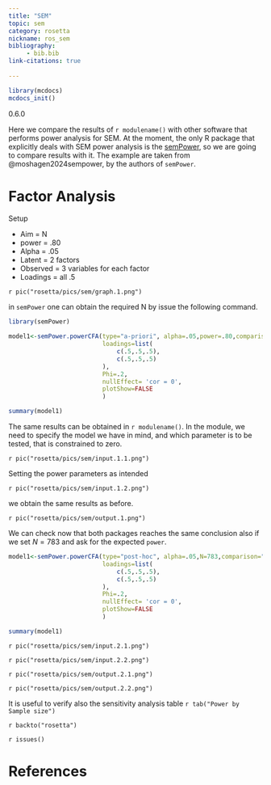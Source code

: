 ```yaml
---
title: "SEM"
topic: sem
category: rosetta
nickname: ros_sem
bibliography: 
     - bib.bib
link-citations: true
        
---
```



```r
library(mcdocs)
mcdocs_init()
```


:::{ .version }
0.6.0
:::


Here we compare the results of `r modulename()` with other software that performs power analysis for SEM.  At the moment, the only R package that explicitly deals with SEM power analysis is the [semPower](https://CRAN.R-project.org/package=semPower), so we are going to compare results with it. The example are taken from @moshagen2024sempower, by the authors of `semPower`.


# Factor Analysis

:::{ .adm .adm-setup}
Setup

*   Aim = N
*   power            = .80
*   Alpha            = .05
*   Latent           = 2 factors
*   Observed         = 3 variables for each factor
*   Loadings         = all .5

:::

`r pic("rosetta/pics/sem/graph.1.png")`

in `semPower` one can obtain the required N by issue the following command.

```r
library(semPower)
```
```r
model1<-semPower.powerCFA(type="a-priori", alpha=.05,power=.80,comparison="restricted",
                          loadings=list(
                              c(.5,.5,.5),
                              c(.5,.5,.5)
                          ),
                          Phi=.2,
                          nullEffect= 'cor = 0',
                          plotShow=FALSE
                          )

summary(model1)

```

The same results can be obtained in `r modulename()`. In the module, we need to specify the model we have in mind, and which parameter is to be tested, that is constrained to zero.

`r pic("rosetta/pics/sem/input.1.1.png")`

Setting the power parameters as intended

`r pic("rosetta/pics/sem/input.1.2.png")`

we obtain the same results as before.

`r pic("rosetta/pics/sem/output.1.png")`

We can check now that both packages reaches the same conclusion also if we set $N=783$ and ask for the expected `power`.

```r
model1<-semPower.powerCFA(type="post-hoc", alpha=.05,N=783,comparison="restricted",
                          loadings=list(
                              c(.5,.5,.5),
                              c(.5,.5,.5)
                          ),
                          Phi=.2,
                          nullEffect= 'cor = 0',
                          plotShow=FALSE
                          )

summary(model1)

```

`r pic("rosetta/pics/sem/input.2.1.png")`

`r pic("rosetta/pics/sem/input.2.2.png")`

`r pic("rosetta/pics/sem/output.2.1.png")`

`r pic("rosetta/pics/sem/output.2.2.png")`

It is useful to verify also the sensitivity analysis table `r tab("Power by Sample size")`

`r backto("rosetta")`

`r issues()`

# References
